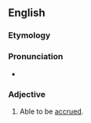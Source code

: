 ==English==

===Etymology===
{{suffix|accrue|able}}

===Pronunciation===
* {{a|US}} {{IPA|/ə.ˈkɹu.ə.bəl/}}

===Adjective===
{{en-adj}}
# Able to be [[accrued]].